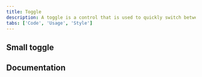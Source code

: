 ```yaml
---
title: Toggle
description: A toggle is a control that is used to quickly switch between two possible states. They are commonly used for “on/off” switches.
tabs: ['Code', 'Usage', 'Style']
---
```



<ComponentCode
  name="Toggle"
  component="toggle"
  variation="toggle"
  hasReactVersion="toggle--toggled"
  hasVueVersion="toggle--default"
  hasAngularVersion="?path=/story/toggle--basic"
  codepen="QPNddd"></ComponentCode>

## Small toggle

<ComponentCode
  name="Small toggle"
  component="toggle"
  variation="toggle--small"
  hasReactVersion="togglesmall--toggled"
  hasVueVersion="toggle--default&knob-small=true"
  hasAngularVersion="?path=/story/toggle--basic&knob-disabled=&knob-checked=&knob-size=sm"
  codepen="XQdppE"></ComponentCode>

## Documentation

<ComponentDocs component="toggle"></ComponentDocs>
